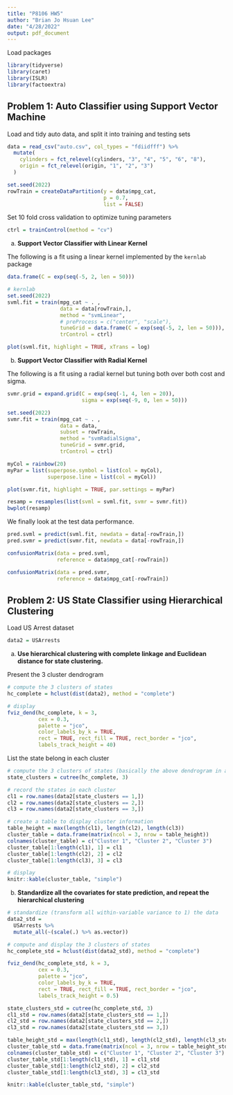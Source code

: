 ```yaml
---
title: "P8106 HW5"
author: "Brian Jo Hsuan Lee"
date: "4/28/2022"
output: pdf_document
---
```


Load packages
```r
library(tidyverse)
library(caret)
library(ISLR)
library(factoextra)
```

## Problem 1: Auto Classifier using Support Vector Machine

Load and tidy auto data, and split it into training and testing sets
```r
data = read_csv("auto.csv", col_types = "fdiidfff") %>% 
  mutate(
    cylinders = fct_relevel(cylinders, "3", "4", "5", "6", "8"),
    origin = fct_relevel(origin, "1", "2", "3")
  )

set.seed(2022)
rowTrain = createDataPartition(y = data$mpg_cat,
                               p = 0.7,
                               list = FALSE)
```

Set 10 fold cross validation to optimize tuning parameters 
```r
ctrl = trainControl(method = "cv")
```

a) 
**Support Vector Classifier with Linear Kernel**

The following is a fit using a linear kernel implemented by the `kernlab` package
```r
data.frame(C = exp(seq(-5, 2, len = 50)))

# kernlab
set.seed(2022)
svml.fit = train(mpg_cat ~ . , 
                 data = data[rowTrain,], 
                 method = "svmLinear",
                 # preProcess = c("center", "scale"),
                 tuneGrid = data.frame(C = exp(seq(-5, 2, len = 50))),
                 trControl = ctrl)

plot(svml.fit, highlight = TRUE, xTrans = log)
```

b) 
**Support Vector Classifier with Radial Kernel**

The following is a fit using a radial kernel but tuning both over both cost and sigma.
```r
svmr.grid = expand.grid(C = exp(seq(-1, 4, len = 20)),
                        sigma = exp(seq(-9, 0, len = 50)))

set.seed(2022)             
svmr.fit = train(mpg_cat ~ . ,
                 data = data, 
                 subset = rowTrain,
                 method = "svmRadialSigma",
                 tuneGrid = svmr.grid,
                 trControl = ctrl)

myCol = rainbow(20)
myPar = list(superpose.symbol = list(col = myCol),
             superpose.line = list(col = myCol))

plot(svmr.fit, highlight = TRUE, par.settings = myPar)
```

```r
resamp = resamples(list(svml = svml.fit, svmr = svmr.fit))
bwplot(resamp)
```

We finally look at the test data performance.
```r
pred.svml = predict(svml.fit, newdata = data[-rowTrain,])
pred.svmr = predict(svmr.fit, newdata = data[-rowTrain,])

confusionMatrix(data = pred.svml, 
                reference = data$mpg_cat[-rowTrain])

confusionMatrix(data = pred.svmr, 
                reference = data$mpg_cat[-rowTrain])
```

## Problem 2: US State Classifier using Hierarchical Clustering 
 
Load US Arrest dataset
```r
data2 = USArrests
```

a) 
**Use hierarchical clustering with complete linkage and Euclidean distance for state clustering.**

Present the 3 cluster dendrogram
```r
# compute the 3 clusters of states
hc_complete = hclust(dist(data2), method = "complete")

# display
fviz_dend(hc_complete, k = 3,        
          cex = 0.3, 
          palette = "jco", 
          color_labels_by_k = TRUE,
          rect = TRUE, rect_fill = TRUE, rect_border = "jco",
          labels_track_height = 40)
```

List the state belong in each cluster
```r
# compute the 3 clusters of states (basically the above dendrogram in another format)
state_clusters = cutree(hc_complete, 3)

# record the states in each cluster
cl1 = row.names(data2[state_clusters == 1,])
cl2 = row.names(data2[state_clusters == 2,])
cl3 = row.names(data2[state_clusters == 3,])

# create a table to display cluster information
table_height = max(length(cl1), length(cl2), length(cl3))
cluster_table = data.frame(matrix(ncol = 3, nrow = table_height))
colnames(cluster_table) = c("Cluster 1", "Cluster 2", "Cluster 3")
cluster_table[1:length(cl1), 1] = cl1
cluster_table[1:length(cl2), 2] = cl2
cluster_table[1:length(cl3), 3] = cl3

# display
knitr::kable(cluster_table, "simple")
```

b) 
**Standardize all the covariates for state prediction, and repeat the hierarchical clustering**

```r
# standardize (transform all within-variable variance to 1) the data
data2_std = 
  USArrests %>% 
  mutate_all(~(scale(.) %>% as.vector))

# compute and display the 3 clusters of states
hc_complete_std = hclust(dist(data2_std), method = "complete")

fviz_dend(hc_complete_std, k = 3,        
          cex = 0.3, 
          palette = "jco", 
          color_labels_by_k = TRUE,
          rect = TRUE, rect_fill = TRUE, rect_border = "jco",
          labels_track_height = 0.5)

state_clusters_std = cutree(hc_complete_std, 3)
cl1_std = row.names(data2[state_clusters_std == 1,])
cl2_std = row.names(data2[state_clusters_std == 2,])
cl3_std = row.names(data2[state_clusters_std == 3,])

table_height_std = max(length(cl1_std), length(cl2_std), length(cl3_std))
cluster_table_std = data.frame(matrix(ncol = 3, nrow = table_height_std))
colnames(cluster_table_std) = c("Cluster 1", "Cluster 2", "Cluster 3")
cluster_table_std[1:length(cl1_std), 1] = cl1_std
cluster_table_std[1:length(cl2_std), 2] = cl2_std
cluster_table_std[1:length(cl3_std), 3] = cl3_std

knitr::kable(cluster_table_std, "simple")
```

